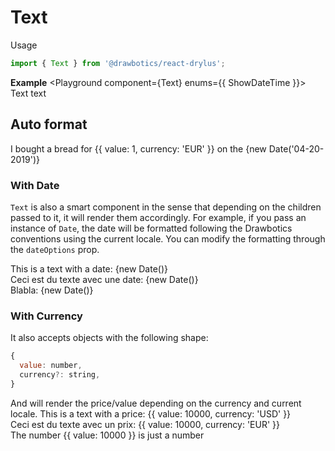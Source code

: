 


# Text
Usage
```jsx
import { Text } from '@drawbotics/react-drylus';
```

__Example__
<Playground component={Text} enums={{ ShowDateTime }}>
  <Text>Text text</Text>
</Playground>


## Auto format

<Playground mode="jsx">
  <Text locale="en">I bought a bread for {{ value: 1, currency: 'EUR' }} on the {new Date('04-20-2019')}</Text>
</Playground>

### With Date
`Text` is also a smart component in the sense that depending on the children passed to it, it will render them accordingly.
For example, if you pass an instance of `Date`, the date will be formatted following the Drawbotics conventions using the current locale. You can modify the formatting through the `dateOptions` prop.

<Playground mode="jsx">
  <Text locale="en">This is a text with a date: {new Date()}</Text>
  <br/>
  <Text locale="fr">Ceci est du texte avec une date: {new Date()}</Text>
  <br/>
  <Text locale="nl">Blabla: {new Date()}</Text>
</Playground>

### With Currency
It also accepts objects with the following shape:
```js
{
  value: number,
  currency?: string,
}
```
And will render the price/value depending on the currency and current locale.
<Playground mode="jsx">
  <Text locale="en">This is a text with a price: {{ value: 10000, currency: 'USD' }}</Text>
  <br/>
  <Text locale="fr">Ceci est du texte avec un prix: {{ value: 10000, currency: 'EUR' }}</Text>
  <br/>
  <Text locale="en">The number {{ value: 10000 }} is just a number</Text>
</Playground>
